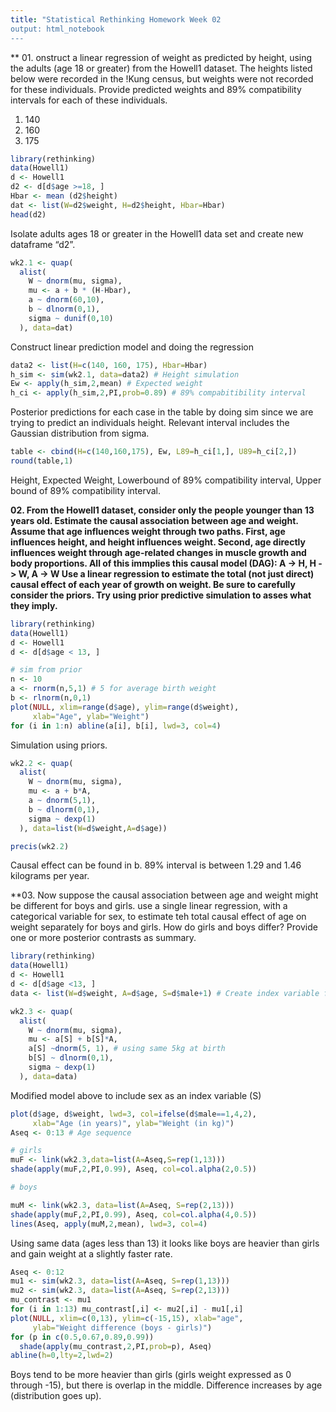 ```yaml
---
title: "Statistical Rethinking Homework Week 02
output: html_notebook
---
```


** 01. onstruct a linear regression of weight as predicted by height, using the adults (age 18 or greater) from the Howell1 dataset. The heights listed below were recorded in the !Kung census, but weights were not recorded for these individuals. Provide predicted weights and 89% compatibility intervals for each of these individuals.

(1) 140
(2) 160
(3) 175

```r
library(rethinking)
data(Howell1)
d <- Howell1
d2 <- d[d$age >=18, ]
Hbar <- mean (d2$height)
dat <- list(W=d2$weight, H=d2$height, Hbar=Hbar)
head(d2)
```
Isolate adults ages 18 or greater in the Howell1 data set and create new dataframe "d2".

```r
wk2.1 <- quap(
  alist(
    W ~ dnorm(mu, sigma),
    mu <- a + b * (H-Hbar),
    a ~ dnorm(60,10),
    b ~ dlnorm(0,1),
    sigma ~ dunif(0,10)
  ), data=dat)
```

Construct linear prediction model and doing the regression

```r
data2 <- list(H=c(140, 160, 175), Hbar=Hbar)
h_sim <- sim(wk2.1, data=data2) # Height simulation
Ew <- apply(h_sim,2,mean) # Expected weight
h_ci <- apply(h_sim,2,PI,prob=0.89) # 89% compabitibility interval
```

Posterior predictions for each case in the table by doing sim since we are trying to predict an individuals height. Relevant interval includes the Gaussian distribution from sigma.

```r
table <- cbind(H=c(140,160,175), Ew, L89=h_ci[1,], U89=h_ci[2,])
round(table,1)
```

Height, Expected Weight, Lowerbound of 89% compatibility interval, Upper bound of 89% compatibility interval.

**02. From the Howell1 dataset, consider only the people younger than 13 years old. Estimate the causal association between age and weight. Assume that age influences weight through two paths. First, age influences height, and height influences weight. Second, age directly influences weight through age-related changes in muscle growth and body proportions. All of this immplies this causal model (DAG):
A -> H, H -> W, A -> W
Use a linear regression to estimate the total (not just direct) causal effect of each year of growth on weight. Be sure to carefully consider the priors. Try using prior predictive simulation to asses what they imply.**

```r
library(rethinking)
data(Howell1)
d <- Howell1
d <- d[d$age < 13, ]

# sim from prior
n <- 10
a <- rnorm(n,5,1) # 5 for average birth weight
b <- rlnorm(n,0,1)
plot(NULL, xlim=range(d$age), ylim=range(d$weight),
     xlab="Age", ylab="Weight")
for (i in 1:n) abline(a[i], b[i], lwd=3, col=4)

```

Simulation using priors.

```r
wk2.2 <- quap(
  alist(
    W ~ dnorm(mu, sigma),
    mu <- a + b*A,
    a ~ dnorm(5,1),
    b ~ dlnorm(0,1),
    sigma ~ dexp(1)
  ), data=list(W=d$weight,A=d$age))

precis(wk2.2)
```
Causal effect can be found in b. 89% interval is between 1.29 and 1.46 kilograms per year.

**03. Now suppose the causal association between age and weight might be different for boys and girls. use a single linear regression, with a categorical variable for sex, to estimate teh total causal effect of age on weight separately for boys and girls. How do girls and boys differ? Provide one or more posterior contrasts as summary.
```r
library(rethinking)
data(Howell1)
d <- Howell1
d <- d[d$age <13, ]
data <- list(W=d$weight, A=d$age, S=d$male+1) # Create index variable for sex

wk2.3 <- quap(
  alist(
    W ~ dnorm(mu, sigma),
    mu <- a[S] + b[S]*A,
    a[S] ~dnorm(5, 1), # using same 5kg at birth
    b[S] ~ dlnorm(0,1),
    sigma ~ dexp(1)
  ), data=data)
```
Modified model above to include sex as an index variable (S)
```r
plot(d$age, d$weight, lwd=3, col=ifelse(d$male==1,4,2),
     xlab="Age (in years)", ylab="Weight (in kg)")
Aseq <- 0:13 # Age sequence

# girls
muF <- link(wk2.3,data=list(A=Aseq,S=rep(1,13)))
shade(apply(muF,2,PI,0.99), Aseq, col=col.alpha(2,0.5))

# boys

muM <- link(wk2.3, data=list(A=Aseq, S=rep(2,13)))
shade(apply(muF,2,PI,0.99), Aseq, col=col.alpha(4,0.5))
lines(Aseq, apply(muM,2,mean), lwd=3, col=4)
```
Using same data (ages less than 13) it looks like boys are heavier than girls and gain weight at a slightly faster rate. 
```r
Aseq <- 0:12
mu1 <- sim(wk2.3, data=list(A=Aseq, S=rep(1,13)))
mu2 <- sim(wk2.3, data=list(A=Aseq, S=rep(2,13)))
mu_contrast <- mu1
for (i in 1:13) mu_contrast[,i] <- mu2[,i] - mu1[,i]
plot(NULL, xlim=c(0,13), ylim=c(-15,15), xlab="age",
     ylab="Weight difference (boys - girls)")
for (p in c(0.5,0.67,0.89,0.99))
  shade(apply(mu_contrast,2,PI,prob=p), Aseq)
abline(h=0,lty=2,lwd=2)
```
Boys tend to be more heavier than girls (girls weight expressed as 0 through -15), but there is overlap in the middle. Difference increases by age (distribution goes up).